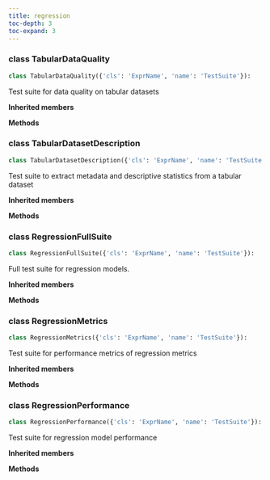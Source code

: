 ```yaml
---
title: regression
toc-depth: 3
toc-expand: 3
---
```


### [class]{.muted} TabularDataQuality

```python
class TabularDataQuality({'cls': 'ExprName', 'name': 'TestSuite'}):
```

Test suite for data quality on tabular datasets

**Inherited members**

**Methods**

### [class]{.muted} TabularDatasetDescription

```python
class TabularDatasetDescription({'cls': 'ExprName', 'name': 'TestSuite'}):
```

Test suite to extract metadata and descriptive statistics from a tabular dataset

**Inherited members**

**Methods**

### [class]{.muted} RegressionFullSuite

```python
class RegressionFullSuite({'cls': 'ExprName', 'name': 'TestSuite'}):
```

Full test suite for regression models.

**Inherited members**

**Methods**

### [class]{.muted} RegressionMetrics

```python
class RegressionMetrics({'cls': 'ExprName', 'name': 'TestSuite'}):
```

Test suite for performance metrics of regression metrics

**Inherited members**

**Methods**

### [class]{.muted} RegressionPerformance

```python
class RegressionPerformance({'cls': 'ExprName', 'name': 'TestSuite'}):
```

Test suite for regression model performance

**Inherited members**

**Methods**
